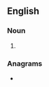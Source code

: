 ==English==

===Noun===
{{en-noun|?}}

# {{alternative spelling of|kamees|lang=en}}

===Anagrams===
* {{anagrams|en|a=aeekmz|ekzema}}